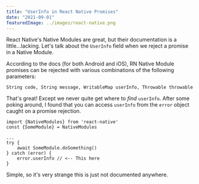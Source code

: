 ```yaml
---
title: "UserInfo in React Native Promises"
date: "2021-09-01"
featuredImage: ../images/react-native.png
---
```

React Native's Native Modules are great, but their documentation is a little...lacking.
Let's talk about the `UserInfo` field when we reject a promise in a Native Module.

According to the docs (for both Android and iOS), RN Native Module promises can be rejected
with various combinations of the following parameters:

```
String code, String message, WritableMap userInfo, Throwable throwable
```

That's great! Except we never quite get where to _find_ `userInfo`. After some poking
around, I found that you can access `userInfo` from the `error` object caught
on a promise rejection.

```
import {NativeModules} from 'react-native'
const {SomeModule} = NativeModules

...
try {
    await SomeModule.doSomething()
} catch (error) {
    error.userInfo // <-- This here
}
```

Simple, so it's very strange this is just not documented anywhere.
